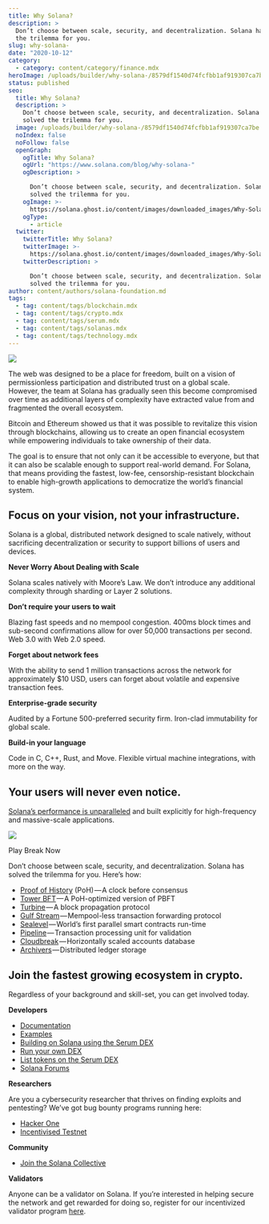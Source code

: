 ```yaml
---
title: Why Solana?
description: >
  Don’t choose between scale, security, and decentralization. Solana has solved
  the trilemma for you.
slug: why-solana-
date: "2020-10-12"
category:
  - category: content/category/finance.mdx
heroImage: /uploads/builder/why-solana-/8579df1540d74fcfbb1af919307ca7be.png
status: published
seo:
  title: Why Solana?
  description: >
    Don’t choose between scale, security, and decentralization. Solana has
    solved the trilemma for you.
  image: /uploads/builder/why-solana-/8579df1540d74fcfbb1af919307ca7be.png
  noIndex: false
  noFollow: false
  openGraph:
    ogTitle: Why Solana?
    ogUrl: "https://www.solana.com/blog/why-solana-"
    ogDescription: >

      Don’t choose between scale, security, and decentralization. Solana has
      solved the trilemma for you.
    ogImage: >-
      https://solana.ghost.io/content/images/downloaded_images/Why-Solana-/1-waEQvGbvr356cP3IcZRHzg-3.png
    ogType:
      - article
  twitter:
    twitterTitle: Why Solana?
    twitterImage: >-
      https://solana.ghost.io/content/images/downloaded_images/Why-Solana-/1-waEQvGbvr356cP3IcZRHzg-3.png
    twitterDescription: >

      Don’t choose between scale, security, and decentralization. Solana has
      solved the trilemma for you.
author: content/authors/solana-foundation.md
tags:
  - tag: content/tags/blockchain.mdx
  - tag: content/tags/crypto.mdx
  - tag: content/tags/serum.mdx
  - tag: content/tags/solanas.mdx
  - tag: content/tags/technology.mdx
---
```


![](/uploads/builder/why-solana-/image-1.jpg)

The web was designed to be a place for freedom, built on a vision of permissionless participation and distributed trust on a global scale. However, the team at Solana has gradually seen this become compromised over time as additional layers of complexity have extracted value from and fragmented the overall ecosystem.

Bitcoin and Ethereum showed us that it was possible to revitalize this vision through blockchains, allowing us to create an open financial ecosystem while empowering individuals to take ownership of their data.

The goal is to ensure that not only can it be accessible to everyone, but that it can also be scalable enough to support real-world demand. For Solana, that means providing the fastest, low-fee, censorship-resistant blockchain to enable high-growth applications to democratize the world’s financial system.

## **Focus on your vision, not your infrastructure.**

Solana is a global, distributed network designed to scale natively, without sacrificing decentralization or security to support billions of users and devices.

**Never Worry About Dealing with Scale**

Solana scales natively with Moore’s Law. We don’t introduce any additional complexity through sharding or Layer 2 solutions.

**Don’t require your users to wait**

Blazing fast speeds and no mempool congestion. 400ms block times and sub-second confirmations allow for over 50,000 transactions per second. Web 3.0 with Web 2.0 speed.

**Forget about network fees**

With the ability to send 1 million transactions across the network for approximately $10 USD, users can forget about volatile and expensive transaction fees.

**Enterprise-grade security**

Audited by a Fortune 500-preferred security firm. Iron-clad immutability for global scale.

**Build-in your language**

Code in C, C++, Rust, and Move. Flexible virtual machine integrations, with more on the way.

## **Your users will never even notice.**

[Solana’s performance is unparalleled](https://break.solana.com/?ref=solana.ghost.io) and built explicitly for high-frequency and massive-scale applications.

![](/uploads/builder/why-solana-/image-2.gif)

Play Break Now

Don’t choose between scale, security, and decentralization. Solana has solved the trilemma for you. Here’s how:

- [Proof of History](https://medium.com/solana-labs/proof-of-history-a-clock-for-blockchain-cf47a61a9274?ref=solana.ghost.io) (PoH) — A clock before consensus
- [Tower BFT](https://medium.com/solana-labs/tower-bft-solanas-high-performance-implementation-of-pbft-464725911e79?ref=solana.ghost.io) — A PoH-optimized version of PBFT
- [Turbine](https://medium.com/solana-labs/turbine-solanas-block-propagation-protocol-solves-the-scalability-trilemma-2ddba46a51db?ref=solana.ghost.io) — A block propagation protocol
- [Gulf Stream](https://medium.com/solana-labs/gulf-stream-solanas-mempool-less-transaction-forwarding-protocol-d342e72186ad?ref=solana.ghost.io) — Mempool-less transaction forwarding protocol
- [Sealevel](https://medium.com/solana-labs/sealevel-parallel-processing-thousands-of-smart-contracts-d814b378192?ref=solana.ghost.io) — World’s first parallel smart contracts run-time
- [Pipeline](https://medium.com/solana-labs/pipelining-in-solana-the-transaction-processing-unit-2bb01dbd2d8f?ref=solana.ghost.io) — Transaction processing unit for validation
- [Cloudbreak](https://medium.com/solana-labs/cloudbreak-solanas-horizontally-scaled-state-architecture-9a86679dcbb1?ref=solana.ghost.io) — Horizontally scaled accounts database
- [Archivers](https://medium.com/solana-labs/replicators-solanas-solution-to-petabytes-of-blockchain-data-storage-ef79db053fa1?ref=solana.ghost.io) — Distributed ledger storage

## **Join the fastest growing ecosystem in crypto.**

Regardless of your background and skill-set, you can get involved today.

**Developers**

- [Documentation](https://docs.solana.com/?ref=solana.ghost.io)
- [Examples](https://docs.solana.com/apps/hello-world?ref=solana.ghost.io)
- [Building on Solana using the Serum DEX](https://serum-academy.com/en/developer-resources/?ref=solana.ghost.io)
- [Run your own DEX](https://serum-academy.com/en/dex-list/?ref=solana.ghost.io)
- [List tokens on the Serum DEX](https://serum-academy.com/en/add-market/?ref=solana.ghost.io)
- [Solana Forums](https://forums.solana.com/?ref=solana.ghost.io)

**Researchers**

Are you a cybersecurity researcher that thrives on finding exploits and pentesting? We’ve got bug bounty programs running here:

- [Hacker One](https://hackerone.com/solana-bbp?type=team&ref=solana.ghost.io)
- [Incentivised Testnet](https://forums.solana.com/t/tour-de-sol-stage-8-details/825/3?ref=solana.ghost.io)

**Community**

- [Join the Solana Collective](https://solana.com/community?ref=solana.ghost.io)

**Validators**

Anyone can be a validator on Solana. If you’re interested in helping secure the network and get rewarded for doing so, register for our incentivized validator program [here](https://solana.com/validators?ref=solana.ghost.io).
